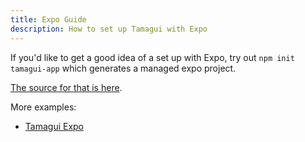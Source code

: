 ```yaml
---
title: Expo Guide
description: How to set up Tamagui with Expo
---
```


If you'd like to get a good idea of a set up with Expo, try out `npm init tamagui-app` which generates a managed expo project.

[The source for that is here](https://github.com/tamagui/starters).

More examples:

- [Tamagui Expo](https://github.com/ivopr/tamagui-expo)
